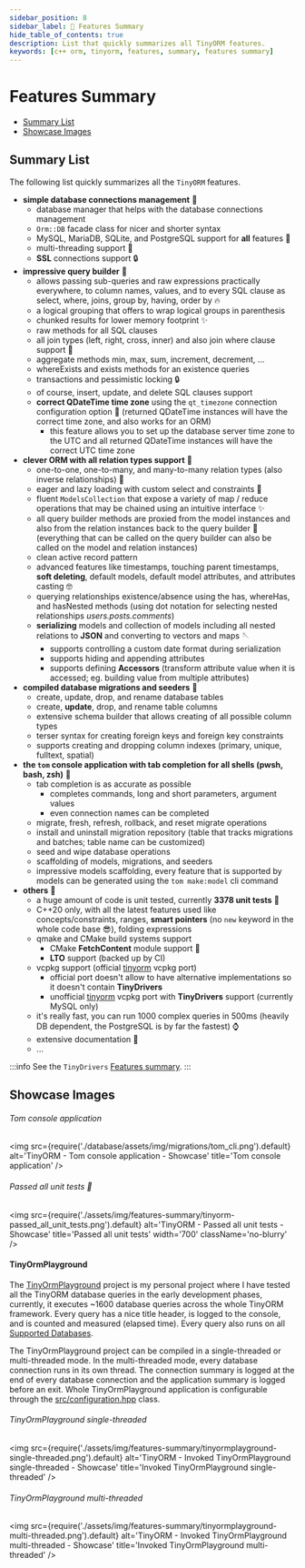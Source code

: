 ```yaml
---
sidebar_position: 8
sidebar_label: 📄 Features Summary
hide_table_of_contents: true
description: List that quickly summarizes all TinyORM features.
keywords: [c++ orm, tinyorm, features, summary, features summary]
---
```


# Features Summary

- [Summary List](#summary-list)
- [Showcase Images](#showcase-images)

## Summary List

The following list quickly summarizes all the `TinyORM` features.

- __simple database connections management__ 🧬
  - database manager that helps with the database connections management
  - `Orm::DB` facade class for nicer and shorter syntax
  - MySQL, MariaDB, SQLite, and PostgreSQL support for __all__ features 💎
  - multi-threading support 👀
  - __SSL__ connections support 🔒
- __impressive query builder__ 🔧
  - allows passing sub-queries and raw expressions practically everywhere, to column names, values, and to every SQL clause as select, where, joins, group by, having, order by 🔥
  - a logical grouping that offers to wrap logical groups in parenthesis
  - chunked results for lower memory footprint ✨
  - raw methods for all SQL clauses
  - all join types (left, right, cross, inner) and also join where clause support 🫤
  - aggregate methods min, max, sum, increment, decrement, ...
  - whereExists and exists methods for an existence queries
  - transactions and pessimistic locking 🔒
  - of course, insert, update, and delete SQL clauses support
  - __correct QDateTime time zone__ using the `qt_timezone` connection configuration option 📅 (returned QDateTime instances will have the correct time zone, and also works for an ORM)
    - this feature allows you to set up the database server time zone to the UTC and all returned QDateTime instances will have the correct UTC time zone
- __clever ORM with all relation types support__ 🎉
  - one-to-one, one-to-many, and many-to-many relation types (also inverse relationships) 🧨
  - eager and lazy loading with custom select and constraints 🚀
  - fluent `ModelsCollection` that expose a variety of map / reduce operations that may be chained using an intuitive interface ✨
  - all query builder methods are proxied from the model instances and also from the relation instances back to the query builder 🤯 (everything that can be called on the query builder can also be called on the model and relation instances)
  - clean active record pattern
  - advanced features like timestamps, touching parent timestamps, __soft deleting__, default models, default model attributes, and attributes casting 🤓
  - querying relationships existence/absence using the has, whereHas, and hasNested methods (using dot notation for selecting nested relationships _users.posts.comments_)
  - __serializing__ models and collection of models including all nested relations to __JSON__ and converting to vectors and maps 🪡
    - supports controlling a custom date format during serialization
    - supports hiding and appending attributes
    - supports defining __Accessors__ (transform attribute value when it is accessed; eg. building value from multiple attributes)
- __compiled database migrations and seeders__ 🕺
  - create, update, drop, and rename database tables
  - create, __update__, drop, and rename table columns
  - extensive schema builder that allows creating of all possible column types
  - terser syntax for creating foreign keys and foreign key constraints
  - supports creating and dropping column indexes (primary, unique, fulltext, spatial)
- __the `tom` console application with tab completion for all shells (pwsh, bash, zsh)__ 🥳
  - tab completion is as accurate as possible
    - completes commands, long and short parameters, argument values
    - even connection names can be completed
  - migrate, fresh, refresh, rollback, and reset migrate operations
  - install and uninstall migration repository (table that tracks migrations and batches; table name can be customized)
  - seed and wipe database operations
  - scaffolding of models, migrations, and seeders
  - impressive models scaffolding, every feature that is supported by models can be generated using the `tom make:model` cli command
- __others__ 🛝
  - a huge amount of code is unit tested, currently __3378 unit tests__ 🤯
  - C++20 only, with all the latest features used like concepts/constraints, ranges, __smart pointers__ (no `new` keyword in the whole code base 😎), folding expressions
  - qmake and CMake build systems support
    - CMake __FetchContent__ module support 🤙
    - __LTO__ support (backed up by CI)
  - vcpkg support (official [tinyorm](https://github.com/microsoft/vcpkg/tree/master/ports/tinyorm) vcpkg port)
    - official port doesn't allow to have alternative implementations so it doesn't contain __TinyDrivers__
    - unofficial [tinyorm](https://github.com/silverqx/TinyORM/tree/main/cmake/vcpkg/ports/tinyorm) vcpkg port with __TinyDrivers__ support (currently MySQL only)
  - it's really fast, you can run 1000 complex queries in 500ms (heavily DB dependent, the PostgreSQL is by far the fastest) ⌚
  - extensive documentation 📃
  - ...

:::info
See the `TinyDrivers` [Features summary](tinydrivers/getting-started#features-summary).
:::

## Showcase Images

###### Tom console application

<img src={require('./database/assets/img/migrations/tom_cli.png').default}
    alt='TinyORM - Tom console application - Showcase'
    title='Tom console application' />

###### Passed all unit tests 🥳

<img src={require('./assets/img/features-summary/tinyorm-passed_all_unit_tests.png').default}
    alt='TinyORM - Passed all unit tests - Showcase'
    title='Passed all unit tests' width='700' className='no-blurry' />

#### TinyOrmPlayground

The [TinyOrmPlayground](https://github.com/silverqx/TinyOrmPlayground) project is my personal project where I have tested all the TinyORM database queries in the early development phases, currently, it executes ~1600 database queries across the whole TinyORM framework. Every query has a nice title header, is logged to the console, and is counted and measured (elapsed time). Every query also runs on all [Supported Databases](database/getting-started.mdx#introduction).

The TinyOrmPlayground project can be compiled in a single-threaded or multi-threaded mode. In the multi-threaded mode, every database connection runs in its own thread. The connection summary is logged at the end of every database connection and the application summary is logged before an exit. Whole TinyOrmPlayground application is configurable through the [src/configuration.hpp](https://github.com/silverqx/TinyOrmPlayground/blob/main/src/configuration.hpp) class.

###### TinyOrmPlayground single-threaded

<img src={require('./assets/img/features-summary/tinyormplayground-single-threaded.png').default}
    alt='TinyORM - Invoked TinyOrmPlayground single-threaded - Showcase'
    title='Invoked TinyOrmPlayground single-threaded' />

###### TinyOrmPlayground multi-threaded

<img src={require('./assets/img/features-summary/tinyormplayground-multi-threaded.png').default}
    alt='TinyORM - Invoked TinyOrmPlayground multi-threaded - Showcase'
    title='Invoked TinyOrmPlayground multi-threaded' />
